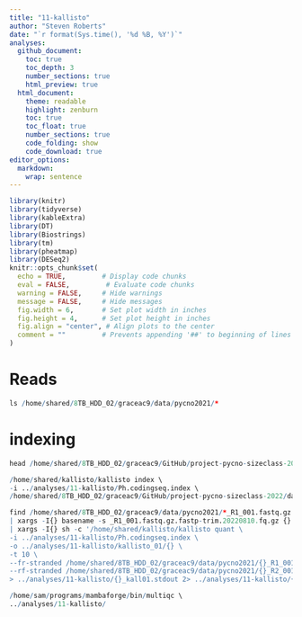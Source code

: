 ```yaml
---
title: "11-kallisto"
author: "Steven Roberts"
date: "`r format(Sys.time(), '%d %B, %Y')`"  
analyses: 
  github_document:
    toc: true
    toc_depth: 3
    number_sections: true
    html_preview: true
  html_document:
    theme: readable
    highlight: zenburn
    toc: true
    toc_float: true
    number_sections: true
    code_folding: show
    code_download: true
editor_options: 
  markdown: 
    wrap: sentence
---
```


```r
library(knitr)
library(tidyverse)
library(kableExtra)
library(DT)
library(Biostrings)
library(tm)
library(pheatmap)
library(DESeq2)
knitr::opts_chunk$set(
  echo = TRUE,         # Display code chunks
  eval = FALSE,         # Evaluate code chunks
  warning = FALSE,     # Hide warnings
  message = FALSE,     # Hide messages
  fig.width = 6,       # Set plot width in inches
  fig.height = 4,      # Set plot height in inches
  fig.align = "center", # Align plots to the center
  comment = ""         # Prevents appending '##' to beginning of lines in code analyses
)
```

# Reads 

```r
ls /home/shared/8TB_HDD_02/graceac9/data/pycno2021/*
```

# indexing



```r
head /home/shared/8TB_HDD_02/graceac9/GitHub/project-pycno-sizeclass-2022/data/augustus.hints.codingseq
```


```r
/home/shared/kallisto/kallisto index \
-i ../analyses/11-kallisto/Ph.codingseq.index \
/home/shared/8TB_HDD_02/graceac9/GitHub/project-pycno-sizeclass-2022/data/augustus.hints.codingseq
```
```r
find /home/shared/8TB_HDD_02/graceac9/data/pycno2021/*_R1_001.fastq.gz.fastp-trim.20220810.fq.gz \
| xargs -I{} basename -s _R1_001.fastq.gz.fastp-trim.20220810.fq.gz {} \
| xargs -I{} sh -c '/home/shared/kallisto/kallisto quant \
-i ../analyses/11-kallisto/Ph.codingseq.index \
-o ../analyses/11-kallisto/kallisto_01/{} \
-t 10 \
--fr-stranded /home/shared/8TB_HDD_02/graceac9/data/pycno2021/{}_R1_001.fastq.gz.fastp-trim.20220810.fq.gz \
--rf-stranded /home/shared/8TB_HDD_02/graceac9/data/pycno2021/{}_R2_001.fastq.gz.fastp-trim.20220810.fq.gz \
> ../analyses/11-kallisto/{}_kall01.stdout 2> ../analyses/11-kallisto/{}_kall01.stderr'
```
```r
/home/sam/programs/mambaforge/bin/multiqc \
../analyses/11-kallisto/
```






